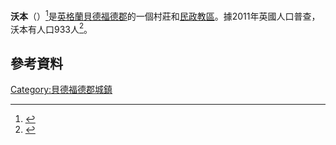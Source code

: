 {{Infobox UK place
| country                  = 英格蘭
| latitude                 = 51.98826
| longitude                = -0.61942
| official_name            = Woburn
| population               = 933
| population_ref=（2011年）
|civil_parish=  Woburn
| static_image_name        = Woburn ParishChurch1.JPG
| static_image_caption     = 
| lieutenancy_england      = [[貝德福德郡|貝德福德郡]]
| region                   = 東英格蘭
| constituency_westminster = [[中貝德福德郡_(英國國會選區)|中貝德福德郡]]
}}
'''沃本'''（{{lang-en|Woburn}}）<ref>{{Cite web |url=http://www.aboutbritain.com/maps/woburn-map.asp |title=存档副本 |access-date=2016-03-07 |archive-date=2017-08-10 |archive-url=https://web.archive.org/web/20170810170747/http://www.aboutbritain.com/maps/woburn-map.asp |dead-url=no }}</ref>是[[英格蘭|英格蘭]][[貝德福德郡|貝德福德郡]]的一個村莊和[[民政教區|民政教區]]。據2011年英國人口普查，沃本有人口933人<ref>{{cite web|title=Census 2011: Parish Headcounts: Mid Bedfordshire|url=http://www.neighbourhood.statistics.gov.uk/dissemination/viewFullDataset.do?instanceSelection=03070&productId=779&$ph=60_61&datasetInstanceId=3070&startColumn=1&numberOfColumns=8&containerAreaId=790320|work=Neighbourhood Statistics|publisher=Office for National Statistics|accessdate=2013-09-04|deadurl=yes|archiveurl=https://web.archive.org/web/20130526233238/http://www.neighbourhood.statistics.gov.uk/dissemination/viewFullDataset.do?instanceSelection=03070&productId=779&$ph=60_61&datasetInstanceId=3070&startColumn=1&numberOfColumns=8&containerAreaId=790320|archivedate=2013-05-26}}</ref>。

==參考資料==
{{Reflist}}
[[Category:貝德福德郡城鎮|Category:貝德福德郡城鎮]]